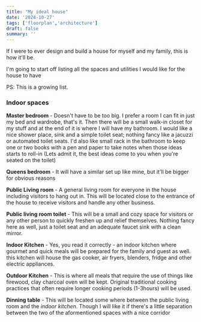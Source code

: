 ```yaml
---
title: "My ideal house"
date: '2024-10-27'
tags: ['floorplan','architecture']
draft: false
summary: ''
---
```


If I were to ever design and build a house for myself and my family, this is how it'll be.  

I'm going to start off listing all the spaces and utilities I would like for the house to have  

PS: This is a growing list.

### Indoor spaces

**Master bedroom** - Doesn't have to be too big. I prefer a room I can fit in just my bed and wardrobe, that's it. Then
there will be a small walk-in closet for my stuff and at the end of it is where I will have my bathroom. I would like a nice shower place, sink and a simple
toilet seat; nothing fancy like a jacuzzi or automated toilet seats. I'd also like small rack in the bathroom to keep one or two books
with a pen and paper to take notes when those ideas starts to roll-in (Lets admit it, the best ideas come to you when you're seated on the toilet)  

**Queens bedroom** - It will have a similar set up like mine, but it'll be bigger for obvious reasons  

**Public Living room** - A general living room for everyone in the house including visitors to hang out in. This will be located close
to the entrance of the house to receive visitors and handle any other business.  

**Public living room toilet** - This will be a small and cozy space for visitors or any other person to quickly freshen up and relief themselves.
Nothing fancy here as well, just a toilet seat and an adequate faucet sink with a clean mirror.

**Indoor Kitchen** - Yes, you read it correctly - an indoor kitchen where gourmet and quick meals will be prepared for the family and guest as well. this
kitchen will house the gas cooker, air fryers, blenders, fridge and other electric appliances.  

**Outdoor Kitchen** - This is where all meals that require the use of things like firewood, clay charcoal oven will be kept. Original traditional cooking
practices that often require longer cooking periods (1-3hours) will be used.  

**Dinning table** - This will be located some where between the public living room and the *indoor kitchen*. Though I will like it if there's a little separation
between the two of the aformentioned spaces with a nice corridor 